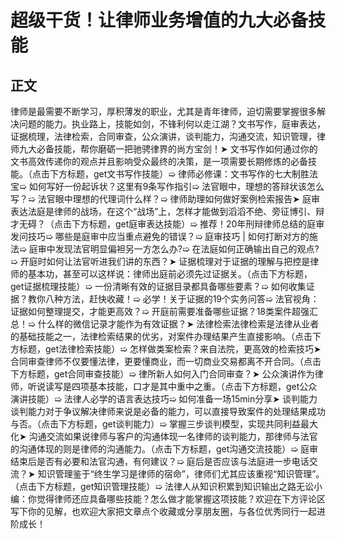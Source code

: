 # 超级干货！让律师业务增值的九大必备技能
## 正文
律师是最需要不断学习，厚积薄发的职业，尤其是青年律师，迫切需要掌握很多解决问题的能力。执业路上，技能如剑，不锋利何以走江湖？文书写作，庭审表达，证据梳理，法律检索，合同审查，公众演讲，谈判能力，沟通交流，知识管理，律师九大必备技能，帮你磨砺一把驰骋律界的尚方宝剑！➤ 文书写作如何通过你的文书高效传递你的观点并且影响受众最终的决策，是一项需要长期修炼的必备技能。（点击下方标题，get文书写作技能）➯ 律师必修课：文书写作的七大制胜法宝➯ 如何写好一份起诉状？这里有9条写作指引➯ 法官眼中，理想的答辩状该怎么写？➯ 法官眼中理想的代理词什么样？➯ 律师助理如何做好案例检索报告➤ 庭审表达法庭是律师的战场，在这个“战场”上，怎样才能做到滔滔不绝、旁征博引、辩才无碍？（点击下方标题，get庭审表达技能）➯ 推荐！20年刑辩律师总结的庭审发问技巧➯ 哪些是庭审中应当重点避免的错误？➯ 庭审技巧 | 如何打断对方的施法➯ 庭审中发现法官明显偏袒另一方怎么办?➯ 在法庭如何正确输出自己的观点?➯ 开庭时如何让法官听进我们讲的东西？➤ 证据梳理对于证据的理解与把控是律师的基本功，甚至可以这样说：律师出庭前必须先过证据关。（点击下方标题，get证据梳理技能）➯ 一份清晰有效的证据目录都具备哪些要素？➯ 如何收集证据？教你八种方法，赶快收藏！➯ 必学！关于证据的19个实务问答➯ 法官视角：证据如何整理提交，才能更高效？➯ 开庭前需要准备哪些证据？18类案件超强汇总！➯ 什么样的微信记录才能作为有效证据？➤ 法律检索法律检索是法律从业者的基础技能之一，法律检索结果的优劣，对案件办理结果产生直接影响。（点击下方标题，get法律检索技能）➯ 怎样做类案检索？来自法院，更高效的检索技巧➤ 合同审查律师不仅要懂法律，更要懂商业，而一切商业交易都离不开合同。（点击下方标题，get合同审查技能）➯ 律所新人如何入门合同审查？➤ 公众演讲作为律师，听说读写是四项基本技能，口才是其中重中之重。（点击下方标题，get公众演讲技能）➯ 法律人必学的语言表达技巧➯ 如何准备一场15min分享➤ 谈判能力谈判能力对于争议解决律师来说是必备的能力，可以直接导致案件的处理结果成功与否。（点击下方标题，get谈判能力）➯ 掌握三步谈判模型，实现共同利益最大化➤ 沟通交流如果说律师与客户的沟通体现一名律师的谈判能力，那律师与法官的沟通体现的则是律师的沟通能力。（点击下方标题，get沟通交流技能）➯ 庭审结束后是否有必要和法官沟通，有何建议？➯ 庭后是否应该与法庭进一步电话交流？➤ 知识管理鉴于“终生学习是律师的宿命”，律师们尤其应该重视“知识管理”。（点击下方标题，get知识管理技能）➯ 法律人从知识积累到知识输出之路无讼小编：你觉得律师还应具备哪些技能？怎么做才能掌握这项技能？欢迎在下方评论区写下你的见解，也欢迎大家把文章点个收藏或分享朋友圈，与各位优秀同行一起进阶成长！